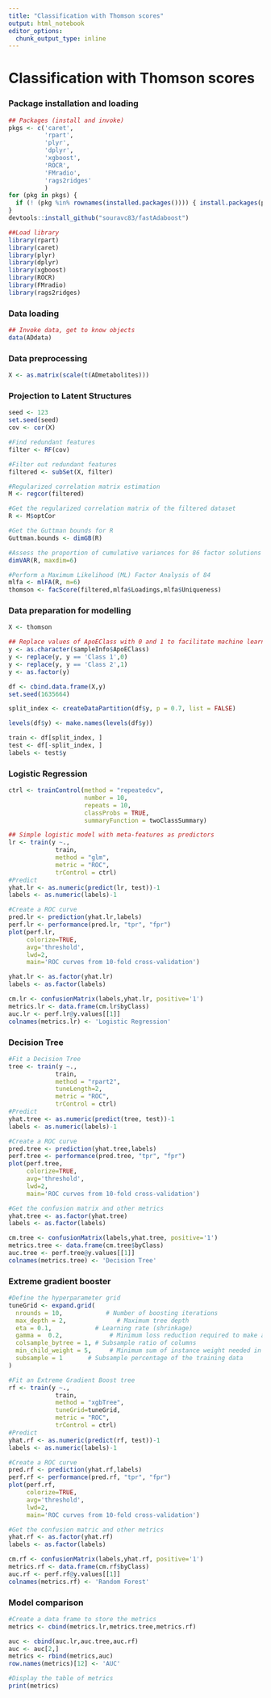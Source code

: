 ```yaml
---
title: "Classification with Thomson scores"
output: html_notebook
editor_options: 
  chunk_output_type: inline
---
```


# Classification with Thomson scores

### Package installation and loading

```r
## Packages (install and invoke)
pkgs <- c('caret',
          'rpart',
          'plyr',
          'dplyr',
          'xgboost',
          'ROCR',
          'FMradio',
          'rags2ridges'
          )
for (pkg in pkgs) {
  if (! (pkg %in% rownames(installed.packages()))) { install.packages(pkg) }
}
devtools::install_github("souravc83/fastAdaboost")

##Load library
library(rpart)
library(caret)
library(plyr)
library(dplyr)
library(xgboost)
library(ROCR)
library(FMradio)
library(rags2ridges)
```

### Data loading

```r
## Invoke data, get to know objects
data(ADdata)
```

### Data preprocessing

```r
X <- as.matrix(scale(t(ADmetabolites)))

```

### Projection to Latent Structures

```r
seed <- 123
set.seed(seed)
cov <- cor(X)

#Find redundant features
filter <- RF(cov)

#Filter out redundant features
filtered <- subSet(X, filter)

#Regularized correlation matrix estimation
M <- regcor(filtered)
```

```r
#Get the regularized correlation matrix of the filtered dataset
R <- M$optCor

#Get the Guttman bounds for R
Guttman.bounds <- dimGB(R)
```

```r
#Assess the proportion of cumulative variances for 86 factor solutions
dimVAR(R, maxdim=6)
```

```r
#Perform a Maximum Likelihood (ML) Factor Analysis of 84
mlfa <- mlFA(R, m=6)
thomson <- facScore(filtered,mlfa$Loadings,mlfa$Uniqueness)
```

### Data preparation for modelling

```r
X <- thomson

## Replace values of ApoEClass with 0 and 1 to facilitate machine learning
y <- as.character(sampleInfo$ApoEClass)
y <- replace(y, y == 'Class 1',0)
y <- replace(y, y == 'Class 2',1)
y <- as.factor(y)
```

```r
df <- cbind.data.frame(X,y)
set.seed(1635664)

split_index <- createDataPartition(df$y, p = 0.7, list = FALSE)

levels(df$y) <- make.names(levels(df$y))

train <- df[split_index, ]
test <- df[-split_index, ]
labels <- test$y
```

### Logistic Regression

```r
ctrl <- trainControl(method = "repeatedcv",
                     number = 10,
                     repeats = 10,
                     classProbs = TRUE,
                     summaryFunction = twoClassSummary)

## Simple logistic model with meta-features as predictors
lr <- train(y ~.,
             train,
             method = "glm",
             metric = "ROC",
             trControl = ctrl)
#Predict
yhat.lr <- as.numeric(predict(lr, test))-1
labels <- as.numeric(labels)-1

#Create a ROC curve
pred.lr <- prediction(yhat.lr,labels)
perf.lr <- performance(pred.lr, "tpr", "fpr")
plot(perf.lr,
     colorize=TRUE,
     avg='threshold',
     lwd=2,
     main='ROC curves from 10-fold cross-validation')

yhat.lr <- as.factor(yhat.lr)
labels <- as.factor(labels)

cm.lr <- confusionMatrix(labels,yhat.lr, positive='1')
metrics.lr <- data.frame(cm.lr$byClass)
auc.lr <- perf.lr@y.values[[1]]
colnames(metrics.lr) <- 'Logistic Regression'
```

### Decision Tree

```r
#Fit a Decision Tree
tree <- train(y ~.,
             train,
             method = "rpart2",
             tuneLength=2,
             metric = "ROC",
             trControl = ctrl)
#Predict
yhat.tree <- as.numeric(predict(tree, test))-1
labels <- as.numeric(labels)-1

#Create a ROC curve
pred.tree <- prediction(yhat.tree,labels)
perf.tree <- performance(pred.tree, "tpr", "fpr")
plot(perf.tree,
     colorize=TRUE,
     avg='threshold',
     lwd=2,
     main='ROC curves from 10-fold cross-validation')

#Get the confusion matrix and other metrics
yhat.tree <- as.factor(yhat.tree)
labels <- as.factor(labels)

cm.tree <- confusionMatrix(labels,yhat.tree, positive='1')
metrics.tree <- data.frame(cm.tree$byClass)
auc.tree <- perf.tree@y.values[[1]]
colnames(metrics.tree) <- 'Decision Tree'
```

### Extreme gradient booster

```r
#Define the hyperparameter grid
tuneGrid <- expand.grid(
  nrounds = 10,            # Number of boosting iterations
  max_depth = 2,              # Maximum tree depth
  eta = 0.1,            # Learning rate (shrinkage)
  gamma =  0.2,             # Minimum loss reduction required to make a further partition
  colsample_bytree = 1, # Subsample ratio of columns
  min_child_weight = 5,     # Minimum sum of instance weight needed in a child
  subsample = 1       # Subsample percentage of the training data
)

#Fit an Extreme Gradient Boost tree
rf <- train(y ~.,
             train,
             method = "xgbTree",
             tuneGrid=tuneGrid,
             metric = "ROC",
             trControl = ctrl)
#Predict
yhat.rf <- as.numeric(predict(rf, test))-1
labels <- as.numeric(labels)-1

#Create a ROC curve
pred.rf <- prediction(yhat.rf,labels)
perf.rf <- performance(pred.rf, "tpr", "fpr")
plot(perf.rf,
     colorize=TRUE,
     avg='threshold',
     lwd=2,
     main='ROC curves from 10-fold cross-validation')

#Get the confusion matric and other metrics
yhat.rf <- as.factor(yhat.rf)
labels <- as.factor(labels)

cm.rf <- confusionMatrix(labels,yhat.rf, positive='1')
metrics.rf <- data.frame(cm.rf$byClass)
auc.rf <- perf.rf@y.values[[1]]
colnames(metrics.rf) <- 'Random Forest'
```

### Model comparison

```r
#Create a data frame to store the metrics
metrics <- cbind(metrics.lr,metrics.tree,metrics.rf)

auc <- cbind(auc.lr,auc.tree,auc.rf)
auc <- auc[2,]
metrics <- rbind(metrics,auc)
row.names(metrics)[12] <- 'AUC'

#Display the table of metrics
print(metrics)
```

